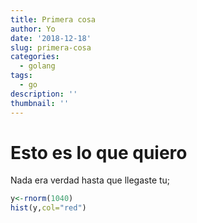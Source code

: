 ---
title: Primera cosa
author: Yo
date: '2018-12-18'
slug: primera-cosa
categories:
  - golang
tags:
  - go
description: ''
thumbnail: ''
---
# Esto es lo que quiero


Nada era verdad hasta que llegaste tu;

```{r}
y<-rnorm(1040)
hist(y,col="red")
```

